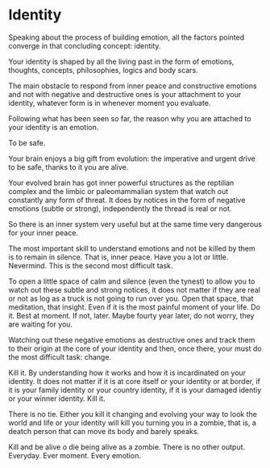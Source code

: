 

# Identity




Speaking about the process of building emotion, all the factors pointed converge in that concluding concept: identity.

Your identity is shaped by all the living past in the form of emotions, thoughts, concepts, philosophies, logics and body scars.

The main obstacle to respond from inner peace and constructive emotions and not with negative and destructive ones is your attachment to your identity, whatever form is in whenever moment you evaluate.  

Following what has been seen so far, the reason why you are attached to your identity is an emotion. 

To be safe.

Your brain enjoys a big gift from evolution: the imperative and urgent drive to be safe, thanks to it you are alive.

Your evolved brain has got inner powerful structures as the reptilian complex and the limbic or paleomammalian system that watch out constantly any form of threat. It does by notices in the form of negative emotions (subtle or strong), independently the thread is real or not.

So there is an inner system very useful but at the same time very dangerous for your inner peace.

The most important skill to understand emotions and not be killed by them is to remain in silence. That is, inner peace. Have you a lot or little. Nevermind. This is the second most difficult task.

To open a little space of calm and silence (even the tynest) to allow you to watch out these subtle and strong notices, it does not matter if they are real or not as log as a truck is not going to run over you. Open that space, that meditation, that insight. Even if it is the most painful moment of your life. Do it. Best at moment. If not, later. Maybe fourty year later, do not worry, they are waiting for you.

Watching out these negative emotions as destructive ones and track them to their origin at the core of your identity and then, once there, your must do the most difficult task: change.

Kill it. By understanding how it works and how it is incardinated on your identity. It does not matter if it is at core itself or your identity or at border, if it is your family identity or your country identity, if it is your damaged identiy or your winner identity. Kill it.

There is no tie. Either you kill it changing and evolving your way to look the world and life or your identity will kill you turning you in a zombie, that is, a deatch person that can move its body and barely speaks.

Kill and be alive o die being alive as a zombie. There is no other output. Everyday. Ever moment. Every emotion.